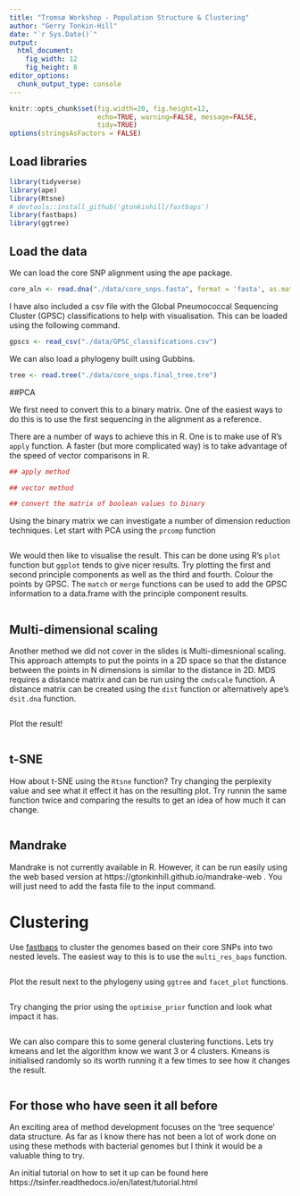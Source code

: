 ```yaml
---
title: "Tromsø Workshop - Population Structure & Clustering"
author: "Gerry Tonkin-Hill"
date: "`r Sys.Date()`"
output: 
  html_document:
    fig_width: 12
    fig_height: 8
editor_options: 
  chunk_output_type: console
---
```


```r
knitr::opts_chunk$set(fig.width=20, fig.height=12,
                      echo=TRUE, warning=FALSE, message=FALSE,
                      tidy=TRUE)
options(stringsAsFactors = FALSE)
```

## Load libraries

```r
library(tidyverse)
library(ape)
library(Rtsne)
# devtools::install_github('gtonkinhill/fastbaps')
library(fastbaps)
library(ggtree)
```

## Load the data

We can load the core SNP alignment using the ape package.

```r
core_aln <- read.dna("./data/core_snps.fasta", format = 'fasta', as.matrix = TRUE, as.character = TRUE)
```

I have also included a csv file with the Global Pneumococcal Sequencing Cluster (GPSC) classifications to help with visualisation. This can be loaded using the following command.

```r
gpscs <- read_csv("./data/GPSC_classifications.csv")
```

We can also load a phylogeny built using Gubbins.

```r
tree <- read.tree("./data/core_snps.final_tree.tre")
```

##PCA

We first need to convert this to a binary matrix. One of the easiest ways to do this is to use the first sequencing in the alignment as a reference.

There are a number of ways to achieve this in R. One is to make use of R's `apply` function. A faster (but more complicated way) is to take advantage of the speed of vector comparisons in R.

```r
## apply method

## vector method

## convert the matrix of boolean values to binary
```

Using the binary matrix we can investigate a number of dimension reduction techniques. Let start with PCA using the `prcomp` function

```r

```

We would then like to visualise the result. This can be done using R's `plot` function but `ggplot` tends to give nicer results. Try plotting the first and second principle components as well as the third and fourth. Colour the points by GPSC. The `match` or `merge` functions can be used to add the GPSC information to a data.frame with the principle component results.

```r

```

## Multi-dimensional scaling

Another method we did not cover in the slides is Multi-dimesnional scaling. This approach attempts to put the points in a 2D space so that the distance between the points in N dimensions is similar to the distance in 2D. MDS requires a distance matrix and can be run using the `cmdscale` function. A distance matrix can be created using the `dist` function or alternatively ape's `dsit.dna` function.

```r

```

Plot the result!

```r

```

## t-SNE

How about t-SNE using the `Rtsne` function? Try changing the perplexity value and see what it effect it has on the resulting plot. Try runnin the same function twice and comparing the results to get an idea of how much it can change.

```r

```

## Mandrake

Mandrake is not currently available in R. However, it can be run easily using the web based version at https://gtonkinhill.github.io/mandrake-web . You will just need to add the fasta file to the input command.


# Clustering

Use [fastbaps](https://github.com/gtonkinhill/fastbaps) to cluster the genomes based on their core SNPs into two nested levels. The easiest way to this is to use the `multi_res_baps` function.

```r

```

Plot the result next to the phylogeny using `ggtree` and `facet_plot` functions.

```r

```

Try changing the prior using the `optimise_prior` function and look what impact it has.

```r

```

We can also compare this to some general clustering functions. Lets try kmeans and let the algorithm know we want 3 or 4 clusters. Kmeans is initialised randomly so its worth running it a few times to see how it changes the result.

```r

```

## For those who have seen it all before

An exciting area of method development focuses on the 'tree sequence' data structure. As far as I know there has not been a lot of work done on using these methods with bacterial genomes but I think it would be a valuable thing to try. 

An initial tutorial on how to set it up can be found here https://tsinfer.readthedocs.io/en/latest/tutorial.html